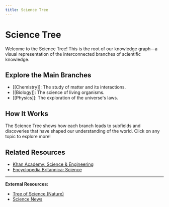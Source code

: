 ```yaml
---
title: Science Tree
---
```


# Science Tree

Welcome to the Science Tree! This is the root of our knowledge graph—a visual representation of the interconnected branches of scientific knowledge.

## Explore the Main Branches
- [[Chemistry]]: The study of matter and its interactions.
- [[Biology]]: The science of living organisms.
- [[Physics]]: The exploration of the universe's laws.

## How It Works
The Science Tree shows how each branch leads to subfields and discoveries that have shaped our understanding of the world. Click on any topic to explore more!

## Related Resources
- [Khan Academy: Science & Engineering](https://www.khanacademy.org/science)
- [Encyclopedia Britannica: Science](https://www.britannica.com/science)

---
**External Resources:**
- [Tree of Science (Nature)](https://www.nature.com/scitable/topic/science-184)
- [Science News](https://www.sciencenews.org/)
